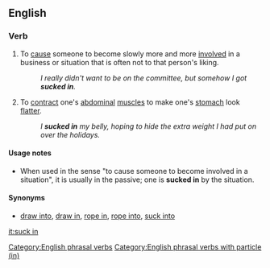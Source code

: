 ==English==

===Verb===
{{en-verb|sucks in|sucking in|sucked in|head=[[suck]] [[in]]}}

# {{context|idiomatic}} To [[cause]] someone to become slowly more and more [[involved]] in a business or situation that is often not to that person's liking.
#: ''I really didn't want to be on the committee, but somehow I got '''sucked in'''.''
# {{context|idiomatic}} To [[contract]] one's [[abdominal]] [[muscle]]s to make one's [[stomach]] look [[flatter]].
#: ''I '''sucked in''' my belly, hoping to hide the extra weight I had put on over the holidays.''

====Usage notes====
* When used in the sense "to cause someone to become involved in a situation", it is usually in the passive; one is '''sucked in''' by the situation.

====Synonyms====
* {{qualifier|cause someone to become involved in a situation:}} [[draw into]], [[draw in]], [[rope in]], [[rope into]], [[suck into]]

[[Category:English phrasal verbs]]
[[Category:English phrasal verbs with particle (in)]]

[[it:suck in]]